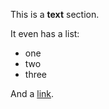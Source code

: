 This is a **text** section.

It even has a list:

- one
- two
- three

And a [link](http://example.com).

